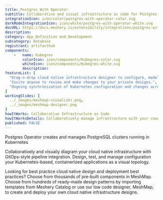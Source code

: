 ```yaml
---
title: Postgres With Operator
subtitle: Collaborative and visual infrastructure as code for Postgres With Operator
integrationIcon: icon/color/postgres-with-operator-color.svg
darkModeIntegrationIcon: icon/white/postgres-with-operator-white.svg
docURL: https://docs.meshery.io/extensibility/integrations/postgres-with-operator
description: 
category: App Definition and Development
subcategory: Database
registrant: artifacthub
components: 
	-	name: Kubegres
		colorIcon: icon/components/Kubegres-color.svg
		whiteIcon: icon/components/Kubegres-white.svg
		description: 
featureList: [
  "Drag-n-drop cloud native infrastructure designer to configure, model, and deploy your workloads.",
  "Invite anyone to review and make changes to your private designs.",
  "Ongoing synchronization of Kubernetes configuration and changes across any number of clusters."
]
workingSlides: [
  ../_images/meshmap-visualizer.png,
  ../_images/meshmap-designer.png
]
howItWorks: Collaborative Infrastructure as Code
howItWorksDetails: Collaboratively manage infrastructure with your coworkers synchronously sharing the same designs.
published: FALSE
---
```

<p>
Postgres Operator creates and manages PostgreSQL clusters running in Kubernetes
</p>
<p>
    Collaboratively and visually diagram your cloud native infrastructure with GitOps-style pipeline integration. Design, test, and manage configuration your Kubernetes-based, containerized applications as a visual topology.
</p>
<p>
    Looking for best practice cloud native design and deployment best practices? Choose from thousands of pre-built components in MeshMap. Choose from hundreds of ready-made design patterns by importing templates from Meshery Catalog or use our low code designer, MeshMap, to create and deploy your own cloud native infrastructure designs.
</p>
